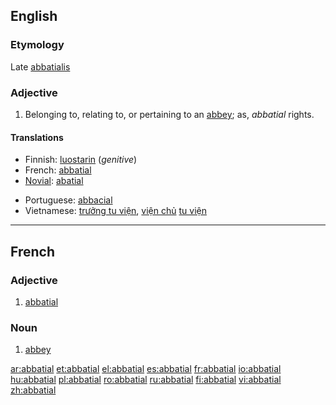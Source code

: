 ==English==

===Etymology===
Late {{etyl|la}} [[abbatialis]]

===Adjective===
{{en-adj}}

# Belonging to, relating to, or pertaining to  an [[abbey]]; as, ''abbatial'' rights.

====Translations====
{{trans-top|belonging to an abbey}}
* Finnish: [[luostari|luostarin]] (''genitive'')
* French: [[abbatial#French|abbatial]]
* [[Novial]]: [[abatial]]
{{trans-mid}}
* Portuguese: [[abbacial]]
* Vietnamese: [[trưởng tu viện]], [[viện chủ]] [[tu viện]]
{{trans-bottom}}

----

==French==

===Adjective===
{{fr-adj|mp=abbatiaux}}

# [[abbatial#English|abbatial]]

===Noun===
{{fr-noun|m|plural=abbatiaux}}

# [[abbey]]

[[ar:abbatial]]
[[et:abbatial]]
[[el:abbatial]]
[[es:abbatial]]
[[fr:abbatial]]
[[io:abbatial]]
[[hu:abbatial]]
[[pl:abbatial]]
[[ro:abbatial]]
[[ru:abbatial]]
[[fi:abbatial]]
[[vi:abbatial]]
[[zh:abbatial]]